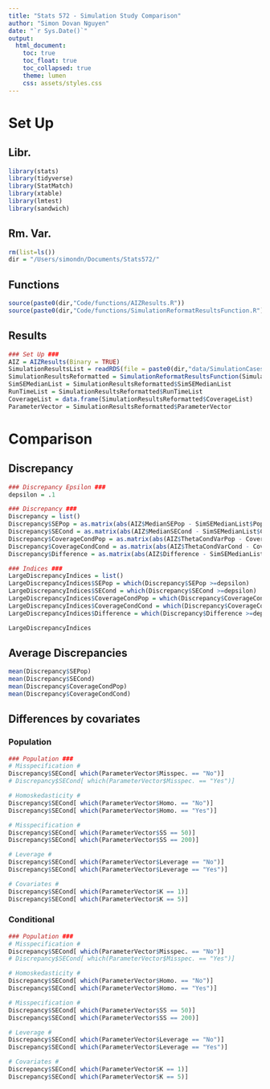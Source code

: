 ```yaml
---
title: "Stats 572 - Simulation Study Comparison"
author: "Simon Dovan Nguyen"
date: "`r Sys.Date()`"
output:
  html_document:
    toc: true
    toc_float: true
    toc_collapsed: true
    theme: lumen
    css: assets/styles.css
---
```


# Set Up

## Libr.
```r
library(stats)
library(tidyverse)
library(StatMatch)
library(xtable)
library(lmtest)
library(sandwich)
```

## Rm. Var.
```r
rm(list=ls())
dir = "/Users/simondn/Documents/Stats572/"
```

## Functions
```r
source(paste0(dir,"Code/functions/AIZResults.R"))
source(paste0(dir,"Code/functions/SimulationReformatResultsFunction.R"))
```

## Results
```r
### Set Up ###
AIZ = AIZResults(Binary = TRUE)
SimulationResultsList = readRDS(file = paste0(dir,"data/SimulationCases/Logistic/SimulationResults.rds"))
SimulationResultsReformatted = SimulationReformatResultsFunction(SimulationResultsList)
SimSEMedianList = SimulationResultsReformatted$SimSEMedianList
RunTimeList = SimulationResultsReformatted$RunTimeList
CoverageList = data.frame(SimulationResultsReformatted$CoverageList)
ParameterVector = SimulationResultsReformatted$ParameterVector
```

# Comparison

## Discrepancy 
```r
### Discrepancy Epsilon ###
depsilon = .1

### Discrepancy ###
Discrepancy = list()
Discrepancy$SEPop = as.matrix(abs(AIZ$MedianSEPop - SimSEMedianList$Population))
Discrepancy$SECond = as.matrix(abs(AIZ$MedianSECond - SimSEMedianList$Conditional))
Discrepancy$CoverageCondPop = as.matrix(abs(AIZ$ThetaCondVarPop - CoverageList[,3]))
Discrepancy$CoverageCondCond = as.matrix(abs(AIZ$ThetaCondVarCond - CoverageList[,4]))
Discrepancy$Difference = as.matrix(abs(AIZ$Difference - SimSEMedianList$Difference))

### Indices ###
LargeDiscrepancyIndices = list()
LargeDiscrepancyIndices$SEPop = which(Discrepancy$SEPop >=depsilon)
LargeDiscrepancyIndices$SECond = which(Discrepancy$SECond >=depsilon)
LargeDiscrepancyIndices$CoverageCondPop = which(Discrepancy$CoverageCondPop >=depsilon)
LargeDiscrepancyIndices$CoverageCondCond = which(Discrepancy$CoverageCondCond >=depsilon)
LargeDiscrepancyIndices$Difference = which(Discrepancy$Difference >=depsilon)

LargeDiscrepancyIndices
```


## Average Discrepancies

```r
mean(Discrepancy$SEPop)
mean(Discrepancy$SECond)
mean(Discrepancy$CoverageCondPop)
mean(Discrepancy$CoverageCondCond)
```
## Differences by covariates

### Population
```r
### Population ###
# Misspecification #
Discrepancy$SECond[ which(ParameterVector$Misspec. == "No")]
# Discrepancy$SECond[ which(ParameterVector$Misspec. == "Yes")]

# Homoskedasticity #
Discrepancy$SECond[ which(ParameterVector$Homo. == "No")]
Discrepancy$SECond[ which(ParameterVector$Homo. == "Yes")]

# Misspecification #
Discrepancy$SECond[ which(ParameterVector$SS == 50)]
Discrepancy$SECond[ which(ParameterVector$SS == 200)]

# Leverage #
Discrepancy$SECond[ which(ParameterVector$Leverage == "No")]
Discrepancy$SECond[ which(ParameterVector$Leverage == "Yes")]

# Covariates #
Discrepancy$SECond[ which(ParameterVector$K == 1)]
Discrepancy$SECond[ which(ParameterVector$K == 5)]

```

### Conditional

```r
### Population ###
# Misspecification #
Discrepancy$SECond[ which(ParameterVector$Misspec. == "No")]
# Discrepancy$SECond[ which(ParameterVector$Misspec. == "Yes")]

# Homoskedasticity #
Discrepancy$SECond[ which(ParameterVector$Homo. == "No")]
Discrepancy$SECond[ which(ParameterVector$Homo. == "Yes")]

# Misspecification #
Discrepancy$SECond[ which(ParameterVector$SS == 50)]
Discrepancy$SECond[ which(ParameterVector$SS == 200)]

# Leverage #
Discrepancy$SECond[ which(ParameterVector$Leverage == "No")]
Discrepancy$SECond[ which(ParameterVector$Leverage == "Yes")]

# Covariates #
Discrepancy$SECond[ which(ParameterVector$K == 1)]
Discrepancy$SECond[ which(ParameterVector$K == 5)]
```


